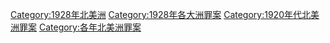 [[Category:1928年北美洲|Category:1928年北美洲]]
[[Category:1928年各大洲罪案|Category:1928年各大洲罪案]]
[[Category:1920年代北美洲罪案|Category:1920年代北美洲罪案]]
[[Category:各年北美洲罪案|Category:各年北美洲罪案]]